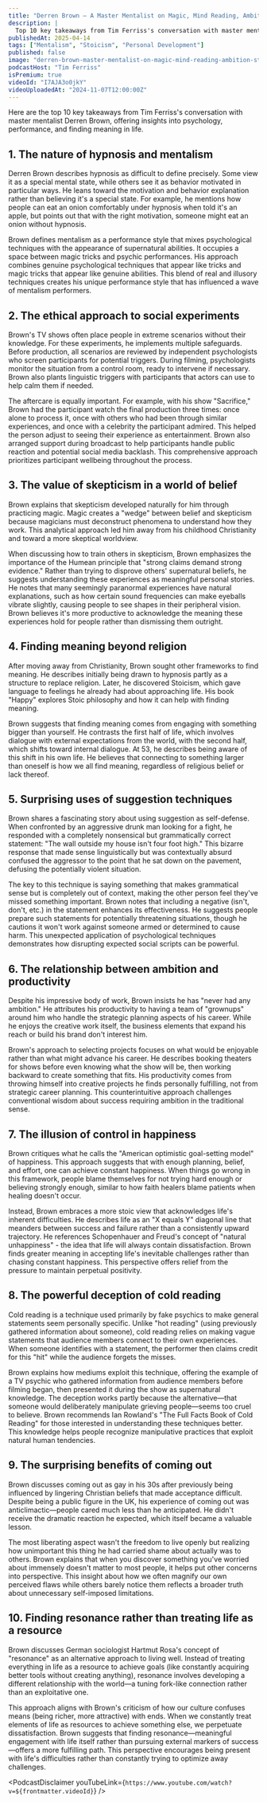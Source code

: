 ```yaml
---
title: "Derren Brown — A Master Mentalist on Magic, Mind Reading, Ambition, Stoicism, Religion, and More"
description: |
  Top 10 key takeaways from Tim Ferriss's conversation with master mentalist Derren Brown, offering insights into psychology, performance, and finding meaning in life.
publishedAt: 2025-04-14
tags: ["Mentalism", "Stoicism", "Personal Development"]
published: false
image: "derren-brown-master-mentalist-on-magic-mind-reading-ambition-stoicism-religion.jpg"
podcastHost: "Tim Ferriss"
isPremium: true
videoId: "I7AJA3o0jkY"
videoUploadedAt: "2024-11-07T12:00:00Z"
---
```



<PodcastSummaryPageLayout frontmatter={frontmatter}>

Here are the top 10 key takeaways from Tim Ferriss's conversation with master mentalist Derren Brown, offering insights into psychology, performance, and finding meaning in life.

## 1. The nature of hypnosis and mentalism

Derren Brown describes hypnosis as difficult to define precisely. Some view it as a special mental state, while others see it as behavior motivated in particular ways. He leans toward the motivation and behavior explanation rather than believing it's a special state. For example, he mentions how people can eat an onion comfortably under hypnosis when told it's an apple, but points out that with the right motivation, someone might eat an onion without hypnosis.

Brown defines mentalism as a performance style that mixes psychological techniques with the appearance of supernatural abilities. It occupies a space between magic tricks and psychic performances. His approach combines genuine psychological techniques that appear like tricks and magic tricks that appear like genuine abilities. This blend of real and illusory techniques creates his unique performance style that has influenced a wave of mentalism performers.

## 2. The ethical approach to social experiments

Brown's TV shows often place people in extreme scenarios without their knowledge. For these experiments, he implements multiple safeguards. Before production, all scenarios are reviewed by independent psychologists who screen participants for potential triggers. During filming, psychologists monitor the situation from a control room, ready to intervene if necessary. Brown also plants linguistic triggers with participants that actors can use to help calm them if needed.

The aftercare is equally important. For example, with his show "Sacrifice," Brown had the participant watch the final production three times: once alone to process it, once with others who had been through similar experiences, and once with a celebrity the participant admired. This helped the person adjust to seeing their experience as entertainment. Brown also arranged support during broadcast to help participants handle public reaction and potential social media backlash. This comprehensive approach prioritizes participant wellbeing throughout the process.

## 3. The value of skepticism in a world of belief

Brown explains that skepticism developed naturally for him through practicing magic. Magic creates a "wedge" between belief and skepticism because magicians must deconstruct phenomena to understand how they work. This analytical approach led him away from his childhood Christianity and toward a more skeptical worldview.

When discussing how to train others in skepticism, Brown emphasizes the importance of the Humean principle that "strong claims demand strong evidence." Rather than trying to disprove others' supernatural beliefs, he suggests understanding these experiences as meaningful personal stories. He notes that many seemingly paranormal experiences have natural explanations, such as how certain sound frequencies can make eyeballs vibrate slightly, causing people to see shapes in their peripheral vision. Brown believes it's more productive to acknowledge the meaning these experiences hold for people rather than dismissing them outright.

## 4. Finding meaning beyond religion

After moving away from Christianity, Brown sought other frameworks to find meaning. He describes initially being drawn to hypnosis partly as a structure to replace religion. Later, he discovered Stoicism, which gave language to feelings he already had about approaching life. His book "Happy" explores Stoic philosophy and how it can help with finding meaning.

Brown suggests that finding meaning comes from engaging with something bigger than yourself. He contrasts the first half of life, which involves dialogue with external expectations from the world, with the second half, which shifts toward internal dialogue. At 53, he describes being aware of this shift in his own life. He believes that connecting to something larger than oneself is how we all find meaning, regardless of religious belief or lack thereof.

## 5. Surprising uses of suggestion techniques

Brown shares a fascinating story about using suggestion as self-defense. When confronted by an aggressive drunk man looking for a fight, he responded with a completely nonsensical but grammatically correct statement: "The wall outside my house isn't four foot high." This bizarre response that made sense linguistically but was contextually absurd confused the aggressor to the point that he sat down on the pavement, defusing the potentially violent situation.

The key to this technique is saying something that makes grammatical sense but is completely out of context, making the other person feel they've missed something important. Brown notes that including a negative (isn't, don't, etc.) in the statement enhances its effectiveness. He suggests people prepare such statements for potentially threatening situations, though he cautions it won't work against someone armed or determined to cause harm. This unexpected application of psychological techniques demonstrates how disrupting expected social scripts can be powerful.

## 6. The relationship between ambition and productivity

Despite his impressive body of work, Brown insists he has "never had any ambition." He attributes his productivity to having a team of "grownups" around him who handle the strategic planning aspects of his career. While he enjoys the creative work itself, the business elements that expand his reach or build his brand don't interest him.

Brown's approach to selecting projects focuses on what would be enjoyable rather than what might advance his career. He describes booking theaters for shows before even knowing what the show will be, then working backward to create something that fits. His productivity comes from throwing himself into creative projects he finds personally fulfilling, not from strategic career planning. This counterintuitive approach challenges conventional wisdom about success requiring ambition in the traditional sense.

## 7. The illusion of control in happiness

Brown critiques what he calls the "American optimistic goal-setting model" of happiness. This approach suggests that with enough planning, belief, and effort, one can achieve constant happiness. When things go wrong in this framework, people blame themselves for not trying hard enough or believing strongly enough, similar to how faith healers blame patients when healing doesn't occur.

Instead, Brown embraces a more stoic view that acknowledges life's inherent difficulties. He describes life as an "X equals Y" diagonal line that meanders between success and failure rather than a consistently upward trajectory. He references Schopenhauer and Freud's concept of "natural unhappiness" - the idea that life will always contain dissatisfaction. Brown finds greater meaning in accepting life's inevitable challenges rather than chasing constant happiness. This perspective offers relief from the pressure to maintain perpetual positivity.

## 8. The powerful deception of cold reading

Cold reading is a technique used primarily by fake psychics to make general statements seem personally specific. Unlike "hot reading" (using previously gathered information about someone), cold reading relies on making vague statements that audience members connect to their own experiences. When someone identifies with a statement, the performer then claims credit for this "hit" while the audience forgets the misses.

Brown explains how mediums exploit this technique, offering the example of a TV psychic who gathered information from audience members before filming began, then presented it during the show as supernatural knowledge. The deception works partly because the alternative—that someone would deliberately manipulate grieving people—seems too cruel to believe. Brown recommends Ian Rowland's "The Full Facts Book of Cold Reading" for those interested in understanding these techniques better. This knowledge helps people recognize manipulative practices that exploit natural human tendencies.

## 9. The surprising benefits of coming out

Brown discusses coming out as gay in his 30s after previously being influenced by lingering Christian beliefs that made acceptance difficult. Despite being a public figure in the UK, his experience of coming out was anticlimactic—people cared much less than he anticipated. He didn't receive the dramatic reaction he expected, which itself became a valuable lesson.

The most liberating aspect wasn't the freedom to live openly but realizing how unimportant this thing he had carried shame about actually was to others. Brown explains that when you discover something you've worried about immensely doesn't matter to most people, it helps put other concerns into perspective. This insight about how we often magnify our own perceived flaws while others barely notice them reflects a broader truth about unnecessary self-imposed limitations.

## 10. Finding resonance rather than treating life as a resource

Brown discusses German sociologist Hartmut Rosa's concept of "resonance" as an alternative approach to living well. Instead of treating everything in life as a resource to achieve goals (like constantly acquiring better tools without creating anything), resonance involves developing a different relationship with the world—a tuning fork-like connection rather than an exploitative one.

This approach aligns with Brown's criticism of how our culture confuses means (being richer, more attractive) with ends. When we constantly treat elements of life as resources to achieve something else, we perpetuate dissatisfaction. Brown suggests that finding resonance—meaningful engagement with life itself rather than pursuing external markers of success—offers a more fulfilling path. This perspective encourages being present with life's difficulties rather than constantly trying to optimize away challenges.

<PodcastDisclaimer
  youTubeLink={`https://www.youtube.com/watch?v=${frontmatter.videoId}`}
/>

</PodcastSummaryPageLayout>

